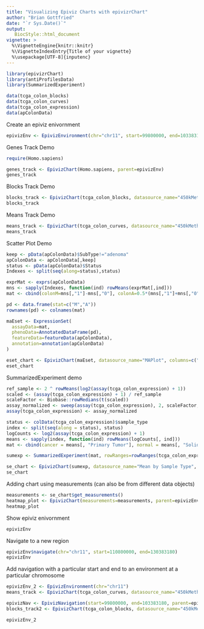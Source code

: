 ```yaml
---
title: "Visualizing Epiviz Charts with epivizrChart"
author: "Brian Gottfried"
date: "`r Sys.Date()`"
output:
   BiocStyle::html_document
vignette: >
  %\VignetteEngine{knitr::knitr}
  %\VignetteIndexEntry{Title of your vignette}
  %\usepackage[UTF-8]{inputenc}
---
```


```r
library(epivizrChart)
library(antiProfilesData)
library(SummarizedExperiment)
```


```r
data(tcga_colon_blocks)
data(tcga_colon_curves)
data(tcga_colon_expression)
data(apColonData)
```


Create an epiviz enivornment
```r
epivizEnv <- EpivizEnvironment(chr="chr11", start=99800000, end=103383180)
```

Genes Track Demo
```r
require(Homo.sapiens)

genes_track <- EpivizChart(Homo.sapiens, parent=epivizEnv)
genes_track
```


Blocks Track Demo
```r
blocks_track <- EpivizChart(tcga_colon_blocks, datasource_name="450kMeth", parent=epivizEnv)
blocks_track
```

Means Track Demo
```r
means_track <- EpivizChart(tcga_colon_curves, datasource_name="450kMeth", type="bp", columns=c("cancerMean","normalMean"), parent=epivizEnv)
means_track
```

Scatter Plot Demo
```r
keep <- pData(apColonData)$SubType!="adenoma"
apColonData <- apColonData[,keep]
status <- pData(apColonData)$Status
Indexes <- split(seq(along=status),status)

exprMat <- exprs(apColonData)
mns <- sapply(Indexes, function(ind) rowMeans(exprMat[,ind]))
mat <- cbind(colonM=mns[,"1"]-mns[,"0"], colonA=0.5*(mns[,"1"]+mns[,"0"]))

pd <- data.frame(stat=c("M","A"))
rownames(pd) <- colnames(mat)

maEset <- ExpressionSet(
  assayData=mat,
  phenoData=AnnotatedDataFrame(pd),
  featureData=featureData(apColonData),
  annotation=annotation(apColonData)
)

eset_chart <- EpivizChart(maEset, datasource_name="MAPlot", columns=c("colonA","colonM"), parent=epivizEnv)
eset_chart
```

SummarizedExperiment demo
```r
ref_sample <- 2 ^ rowMeans(log2(assay(tcga_colon_expression) + 1))
scaled <- (assay(tcga_colon_expression) + 1) / ref_sample
scaleFactor <- Biobase::rowMedians(t(scaled))
assay_normalized <- sweep(assay(tcga_colon_expression), 2, scaleFactor, "/")
assay(tcga_colon_expression) <- assay_normalized

status <- colData(tcga_colon_expression)$sample_type
index <- split(seq(along = status), status)
logCounts <- log2(assay(tcga_colon_expression) + 1)
means <- sapply(index, function(ind) rowMeans(logCounts[, ind]))
mat <- cbind(cancer = means[, "Primary Tumor"], normal = means[, "Solid Tissue Normal"])

sumexp <- SummarizedExperiment(mat, rowRanges=rowRanges(tcga_colon_expression))

se_chart <- EpivizChart(sumexp, datasource_name="Mean by Sample Type", columns=c("normal", "cancer"), parent=epivizEnv)
se_chart
```


Adding chart using measurements (can also be from different data objects)
```r
measurements <- se_chart$get_measurements()
heatmap_plot <- EpivizChart(measurements=measurements, parent=epivizEnv, chart="HeatmapPlot")
heatmap_plot
```


Show epiviz enivornment
```r
epivizEnv
```

Navigate to a new region
```r
epivizEnv$navigate(chr="chr11", start=110800000, end=130383180)
epivizEnv
```

Add navigation with a particular start and end to an environment at a particular chromosome
```r
epivizEnv_2 <- EpivizEnvironment(chr="chr11")
means_track <- EpivizChart(tcga_colon_curves, datasource_name="450kMeth", type="bp", columns=c("cancerMean","normalMean"), start=130000000, end=130383180, parent=epivizEnv_2)

epivizNav <- EpivizNavigation(start=99800000, end=103383180, parent=epivizEnv_2)
blocks_track2 <- EpivizChart(tcga_colon_blocks, datasource_name="450kMeth", parent=epivizNav)

epivizEnv_2
```

